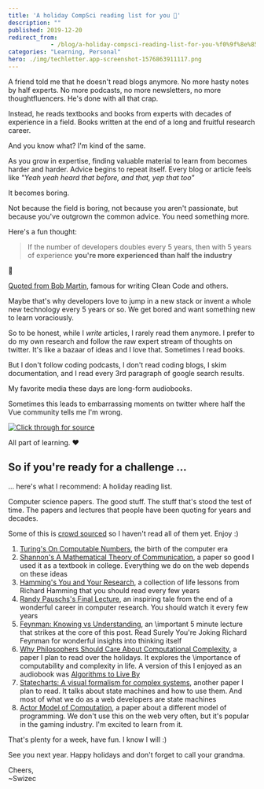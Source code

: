 ```yaml
---
title: 'A holiday CompSci reading list for you 🎅'
description: ""
published: 2019-12-20
redirect_from: 
            - /blog/a-holiday-compsci-reading-list-for-you-%f0%9f%8e%85/swizec/9265
categories: "Learning, Personal"
hero: ./img/techletter.app-screenshot-1576863911117.png
---
```

A friend told me that he doesn&#x27;t read blogs anymore. No more hasty notes by half experts. No more podcasts, no more newsletters, no more thoughtfluencers. He&#x27;s done with all that crap.





Instead, he reads textbooks and books from experts with decades of experience in a field. Books written at the end of a long and fruitful research career.



And you know what? I&#x27;m kind of the same.



As you grow in expertise, finding valuable material to learn from becomes harder and harder. Advice begins to repeat itself. Every blog or article feels like _&quot;Yeah yeah heard that before, and that, yep that too&quot;_



It becomes boring.



Not because the field is boring, not because you aren&#x27;t passionate, but because you&#x27;ve outgrown the common advice. You need something more.



Here&#x27;s a fun thought:



> If the number of developers doubles every 5 years, then with 5 years of experience **you&#x27;re more experienced than half the industry**



🤯



[Quoted from Bob Martin](https://blog.cleancoder.com/uncle-bob/2014/06/20/MyLawn.html), famous for writing Clean Code and others.



Maybe that&#x27;s why developers love to jump in a new stack or invent a whole new technology every 5 years or so. We get bored and want something new to learn voraciously.



So to be honest, while I _write_ articles, I rarely read them anymore. I prefer to do my own research and follow the raw expert stream of thoughts on twitter. It&#x27;s like a bazaar of ideas and I love that. Sometimes I read books.



But I don&#x27;t follow coding podcasts, I don&#x27;t read coding blogs, I skim documentation, and I read every 3rd paragraph of google search results.



My favorite media these days are long-form audiobooks.



Sometimes this leads to embarrassing moments on twitter where half the Vue community tells me I&#x27;m wrong.





[![Click through for source](./img/techletter.app-screenshot-1576863911117.png)](https://twitter.com/Swizec/status/1207113674604736512)





All part of learning. ❤️



## So if you&#x27;re ready for a challenge ...



... here&#x27;s what I recommend: A holiday reading list.



Computer science papers. The good stuff. The stuff that&#x27;s stood the test of time. The papers and lectures that people have been quoting for years and decades.



Some of this is [crowd sourced](https://twitter.com/Swizec/status/1207496122303832065) so I haven&#x27;t read all of them yet. Enjoy :)



1. [Turing&#x27;s On Computable Numbers](https://www.cs.virginia.edu/~robins/Turing_Paper_1936.pdf), the birth of the computer era
2. [Shannon&#x27;s A Mathematical Theory of Communication](http://people.math.harvard.edu/~ctm/home/text/others/shannon/entropy/entropy.pdf), a paper so good I used it as a textbook in college. Everything we do on the web depends on these ideas
3. [Hamming&#x27;s You and Your Research](https://www.cs.virginia.edu/~robins/YouAndYourResearch.html), a collection of life lessons from Richard Hamming that you should read every few years
4. [Randy Pauschs&#x27;s Final Lecture](https://www.youtube.com/watch?v=ji5_MqicxSo), an inspiring tale from the end of a wonderful career in computer research. You should watch it every few years
5. [Feynman: Knowing vs Understanding](https://www.youtube.com/watch?v=NM-zWTU7X-k), an \\important 5 minute lecture that strikes at the core of this post. Read Surely You&#x27;re Joking Richard Feynman for wonderful insights into thinking itself
6. [Why Philosophers Should Care About Computational Complexity](https://www.scottaaronson.com/papers/philos.pdf), a paper I plan to read over the holidays. It explores the \\importance of computability and complexity in life. A version of this I enjoyed as an audiobook was [Algorithms to Live By](https://brianchristian.org/algorithms-to-live-by/)
7. [Statecharts: A visual formalism for complex systems](https://www.inf.ed.ac.uk/teaching/courses/seoc/2005_2006/resources/statecharts.pdf), another paper I plan to read. It talks about state machines and how to use them. And most of what we do as a web developers are state machines
8. [Actor Model of Computation](https://arxiv.org/vc/arxiv/papers/1008/1008.1459v8.pdf), a paper about a different model of programming. We don&#x27;t use this on the web very often, but it&#x27;s popular in the gaming industry. I&#x27;m excited to learn from it.



That&#x27;s plenty for a week, have fun. I know I will :)



See you next year. Happy holidays and don&#x27;t forget to call your grandma.



Cheers,  
~Swizec